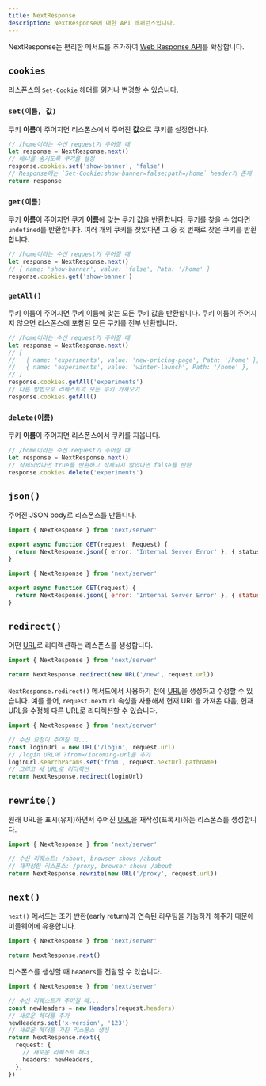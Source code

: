```yaml
---
title: NextResponse
description: NextResponse에 대한 API 레퍼런스입니다.
---
```


NextResponse는 편리한 메서드를 추가하여 [Web Response API](https://developer.mozilla.org/en-US/docs/Web/API/Response)를 확장합니다.

## `cookies`

리스폰스의 [`Set-Cookie`](https://developer.mozilla.org/en-US/docs/Web/HTTP/Headers/Set-Cookie) 헤더를 읽거나 변경할 수 있습니다.

### `set(이름, 값)`

쿠키 **이름**이 주어지면 리스폰스에서 주어진 **값**으로 쿠키를 설정합니다.

```ts
// /home이라는 수신 request가 주어질 때
let response = NextResponse.next()
// 배너를 숨기도록 쿠키를 설정
response.cookies.set('show-banner', 'false')
// Response에는 `Set-Cookie:show-banner=false;path=/home` header가 존재
return response
```

### `get(이름)`

쿠키 **이름**이 주어지면 쿠키 **이름**에 맞는 쿠키 값을 반환합니다. 쿠키를 찾을 수 없다면 `undefined`를 반환합니다. 여러 개의 쿠키를 찾았다면 그 중 첫 번째로 찾은 쿠키를 반환합니다.

```ts
// /home이라는 수신 request가 주어질 때
let response = NextResponse.next()
// { name: 'show-banner', value: 'false', Path: '/home' }
response.cookies.get('show-banner')
```

### `getAll()`

쿠키 이름이 주어지면 쿠키 이름에 맞는 모든 쿠키 값을 반환합니다. 쿠키 이름이 주어지지 않으면 리스폰스에 포함된 모든 쿠키를 전부 반환합니다.

```ts
// /home이라는 수신 request가 주어질 때
let response = NextResponse.next()
// [
//   { name: 'experiments', value: 'new-pricing-page', Path: '/home' },
//   { name: 'experiments', value: 'winter-launch', Path: '/home' },
// ]
response.cookies.getAll('experiments')
// 다른 방법으로 리퀘스트의 모든 쿠키 가져오기
response.cookies.getAll()
```

### `delete(이름)`

쿠키 **이름**이 주어지면 리스폰스에서 쿠키를 지웁니다.

```ts
// /home이라는 수신 request가 주어질 때
let response = NextResponse.next()
// 삭제되었다면 true를 반환하고 삭제되지 않았다면 false를 반환
response.cookies.delete('experiments')
```

## `json()`

주어진 JSON body로 리스폰스를 만듭니다.

```ts filename="app/api/route.ts" switcher
import { NextResponse } from 'next/server'

export async function GET(request: Request) {
  return NextResponse.json({ error: 'Internal Server Error' }, { status: 500 })
}
```

```js filename="app/api/route.js" switcher
import { NextResponse } from 'next/server'

export async function GET(request) {
  return NextResponse.json({ error: 'Internal Server Error' }, { status: 500 })
}
```

## `redirect()`

어떤 [URL](https://developer.mozilla.org/en-US/docs/Web/API/URL)로 리디렉션하는 리스폰스를 생성합니다.

```ts
import { NextResponse } from 'next/server'

return NextResponse.redirect(new URL('/new', request.url))
```

`NextResponse.redirect()` 메서드에서 사용하기 전에 [URL](https://developer.mozilla.org/en-US/docs/Web/API/URL)을 생성하고 수정할 수 있습니다. 예를 들어, `request.nextUrl` 속성을 사용해서 현재 URL을 가져온 다음, 현재 URL을 수정해 다른 URL로 리디렉션할 수 있습니다.

```ts
import { NextResponse } from 'next/server'

// 수신 요청이 주어질 때...
const loginUrl = new URL('/login', request.url)
// /login URL에 ?from=/incoming-url을 추가
loginUrl.searchParams.set('from', request.nextUrl.pathname)
// 그리고 새 URL로 리디렉션
return NextResponse.redirect(loginUrl)
```

## `rewrite()`

원래 URL을 표시(유지)하면서 주어진 [URL](https://developer.mozilla.org/en-US/docs/Web/API/URL)을 재작성(프록시)하는 리스폰스를 생성합니다.

```ts
import { NextResponse } from 'next/server'

// 수신 리퀘스트: /about, browser shows /about
// 재작성한 리스폰스: /proxy, browser shows /about
return NextResponse.rewrite(new URL('/proxy', request.url))
```

## `next()`

`next()` 메서드는 조기 반환(early return)과 연속된 라우팅을 가능하게 해주기 때문에 미들웨어에 유용합니다.

```ts
import { NextResponse } from 'next/server'

return NextResponse.next()
```

리스폰스를 생성할 때 `headers`를 전달할 수 있습니다.

```ts
import { NextResponse } from 'next/server'

// 수신 리퀘스트가 주어질 때...
const newHeaders = new Headers(request.headers)
// 새로운 헤더를 추가
newHeaders.set('x-version', '123')
// 새로운 헤더를 가진 리스폰스 생성
return NextResponse.next({
  request: {
    // 새로운 리퀘스트 해더
    headers: newHeaders,
  },
})
```
